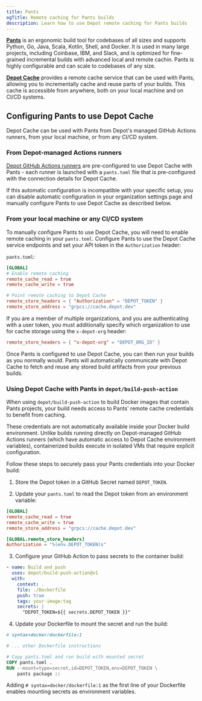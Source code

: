 ```yaml
---
title: Pants
ogTitle: Remote caching for Pants builds
description: Learn how to use Depot remote caching for Pants builds
---
```


[**Pants**](https://www.pantsbuild.org/) is an ergonomic build tool for codebases of all sizes and supports Python, Go, Java, Scala, Kotlin, Shell, and Docker. It is used in many large projects, including Coinbase, IBM, and Slack, and is optimized for fine-grained incremental builds with advanced local and remote cachin. Pants is highly configurable and can scale to codebases of any size.

[**Depot Cache**](/docs/cache/overview) provides a remote cache service that can be used with Pants, allowing you to incrementally cache and reuse parts of your builds. This cache is accessible from anywhere, both on your local machine and on CI/CD systems.

## Configuring Pants to use Depot Cache

Depot Cache can be used with Pants from Depot's managed GitHub Actions runners, from your local machine, or from any CI/CD system.

### From Depot-managed Actions runners

[Depot GitHub Actions runners](/docs/github-actions/overview) are pre-configured to use Depot Cache with Pants - each runner is launched with a `pants.toml` file that is pre-configured with the connection details for Depot Cache.

If this automatic configuration is incompatible with your specific setup, you can disable automatic configuration in your organization settings page and manually configure Pants to use Depot Cache as described below.

### From your local machine or any CI/CD system

To manually configure Pants to use Depot Cache, you will need to enable remote caching in your `pants.toml`. Configure Pants to use the Depot Cache service endpoints and set your API token in the `Authorization` header:

`pants.toml`:

```toml
[GLOBAL]
# Enable remote caching
remote_cache_read = true
remote_cache_write = true

# Point remote caching to Depot Cache
remote_store_headers = { "Authorization" = "DEPOT_TOKEN" }
remote_store_address = "grpcs://cache.depot.dev"
```

If you are a member of multiple organizations, and you are authenticating with a user token, you must additionally specify which organization to use for cache storage using the `x-depot-org` header:

```toml
remote_store_headers = { "x-depot-org" = "DEPOT_ORG_ID" }
```

Once Pants is configured to use Depot Cache, you can then run your builds as you normally would. Pants will automatically communicate with Depot Cache to fetch and reuse any stored build artifacts from your previous builds.

### Using Depot Cache with Pants in `depot/build-push-action`

When using `depot/build-push-action` to build Docker images that contain Pants projects, your build needs access to Pants' remote cache credentials to benefit from caching.

These credentials are not automatically available inside your Docker build environment. Unlike builds running directly on Depot-managed GitHub Actions runners (which have automatic access to Depot Cache environment variables), containerized builds execute in isolated VMs that require explicit configuration.

Follow these steps to securely pass your Pants credentials into your Docker build:

1. Store the Depot token in a GitHub Secret named `DEPOT_TOKEN`.

2. Update your `pants.toml` to read the Depot token from an environment variable:

```toml
[GLOBAL]
remote_cache_read = true
remote_cache_write = true
remote_store_address = "grpcs://cache.depot.dev"

[GLOBAL.remote_store_headers]
Authorization = "%(env.DEPOT_TOKEN)s"
```

3. Configure your GitHub Action to pass secrets to the container build:

```yaml
- name: Build and push
  uses: depot/build-push-action@v1
  with:
    context: .
    file: ./Dockerfile
    push: true
    tags: your-image:tag
    secrets: |
      "DEPOT_TOKEN=${{ secrets.DEPOT_TOKEN }}"
```

4. Update your Dockerfile to mount the secret and run the build:

```dockerfile
# syntax=docker/dockerfile:1

# ... other Dockerfile instructions

# Copy pants.toml and run build with mounted secret
COPY pants.toml .
RUN --mount=type=secret,id=DEPOT_TOKEN,env=DEPOT_TOKEN \
    pants package ::
```

Adding `# syntax=docker/dockerfile:1` as the first line of your Dockerfile enables mounting secrets as environment variables.
